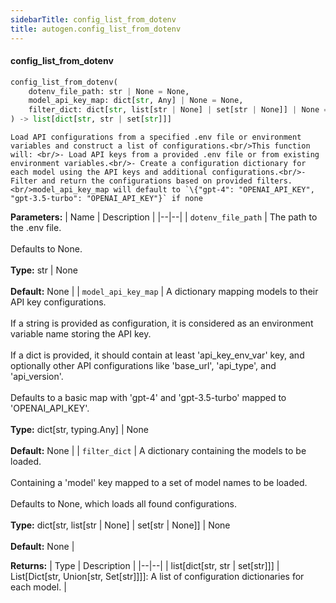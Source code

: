 ```yaml
---
sidebarTitle: config_list_from_dotenv
title: autogen.config_list_from_dotenv
---
```


<code class="doc-symbol doc-symbol-heading doc-symbol-function"></code>
#### config_list_from_dotenv

```python
config_list_from_dotenv(
    dotenv_file_path: str | None = None,
    model_api_key_map: dict[str, Any] | None = None,
    filter_dict: dict[str, list[str | None] | set[str | None]] | None = None
) -> list[dict[str, str | set[str]]]
```

    Load API configurations from a specified .env file or environment variables and construct a list of configurations.<br/>This function will: <br/>- Load API keys from a provided .env file or from existing environment variables.<br/>- Create a configuration dictionary for each model using the API keys and additional configurations.<br/>- Filter and return the configurations based on provided filters.<br/>model_api_key_map will default to `\{"gpt-4": "OPENAI_API_KEY", "gpt-3.5-turbo": "OPENAI_API_KEY"}` if none

<b>Parameters:</b>
| Name | Description |
|--|--|
| `dotenv_file_path` | The path to the .env file.<br/><br/>Defaults to None.<br/><br/>**Type:** str \| None<br/><br/>**Default:** None |
| `model_api_key_map` | A dictionary mapping models to their API key configurations.<br/><br/>If a string is provided as configuration, it is considered as an environment variable name storing the API key.<br/><br/>If a dict is provided, it should contain at least 'api_key_env_var' key, and optionally other API configurations like 'base_url', 'api_type', and 'api_version'.<br/><br/>Defaults to a basic map with 'gpt-4' and 'gpt-3.5-turbo' mapped to 'OPENAI_API_KEY'.<br/><br/>**Type:** dict[str, typing.Any] \| None<br/><br/>**Default:** None |
| `filter_dict` | A dictionary containing the models to be loaded.<br/><br/>Containing a 'model' key mapped to a set of model names to be loaded.<br/><br/>Defaults to None, which loads all found configurations.<br/><br/>**Type:** dict[str, list[str \| None] \| set[str \| None]] \| None<br/><br/>**Default:** None |

<b>Returns:</b>
| Type | Description |
|--|--|
| list[dict[str, str \| set[str]]] | List[Dict[str, Union[str, Set[str]]]]: A list of configuration dictionaries for each model. |

<br />